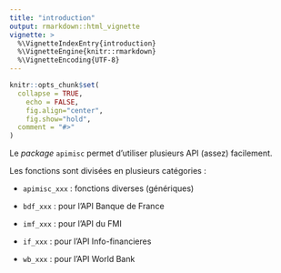 ```yaml
---
title: "introduction"
output: rmarkdown::html_vignette
vignette: >
  %\VignetteIndexEntry{introduction}
  %\VignetteEngine{knitr::rmarkdown}
  %\VignetteEncoding{UTF-8}
---
```


```r
knitr::opts_chunk$set(
  collapse = TRUE,
	echo = FALSE,
	fig.align="center",
	fig.show="hold",
  comment = "#>"
)
```

Le *package* `apimisc` permet d'utiliser plusieurs API (assez) facilement.

Les fonctions sont divisées en plusieurs catégories :

+ `apimisc_xxx` : fonctions diverses (génériques)

+ `bdf_xxx` : pour l'API Banque de France

+ `imf_xxx` : pour l'API du FMI

+ `if_xxx` : pour l'API Info-financieres

+ `wb_xxx` : pour l'API World Bank

